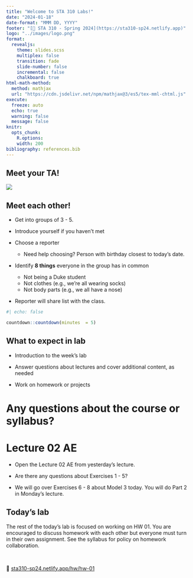 ```yaml
---
title: "Welcome to STA 310 Labs!"
date: "2024-01-18"
date-format: "MMM DD, YYYY"
footer: "[🔗 STA 310 - Spring 2024](https://sta310-sp24.netlify.app)"
logo: "../images/logo.png"
format: 
  revealjs:
    theme: slides.scss
    multiplex: false
    transition: fade
    slide-number: false
    incremental: false 
    chalkboard: true
html-math-method:
  method: mathjax
  url: "https://cdn.jsdelivr.net/npm/mathjax@3/es5/tex-mml-chtml.js"
execute:
  freeze: auto
  echo: true
  warning: false
  message: false
knitr:
  opts_chunk: 
    R.options:      
    width: 200
bibliography: references.bib
---
```


## Meet your TA!

![](images/labs/hello-sticker.jpeg){fig-alt="Pink sticker that says Hello my name is." fig-align="center"}

## Meet each other!

::: midi
-   Get into groups of 3 - 5.

-   Introduce yourself if you haven't met

-   Choose a reporter

    -   Need help choosing? Person with birthday closest to today's date.

-   Identify **8 things** everyone in the group has in common

    -   Not being a Duke student
    -   Not clothes (e.g., we're all wearing socks)
    -   Not body parts (e.g., we all have a nose)

-   Reporter will share list with the class.
:::

```r
#| echo: false 

countdown::countdown(minutes  = 5)
```

## What to expect in lab

-   Introduction to the week's lab

-   Answer questions about lectures and cover additional content, as needed

-   Work on homework or projects

# Any questions about the course or syllabus?

# Lecture 02 AE

-   Open the Lecture 02 AE from yesterday's lecture.

-   Are there any questions about Exercises 1 - 5?

-   We will go over Exercises 6 - 8 about Model 3 today. You will do Part 2 in Monday's lecture.

## Today's lab {.midi}

The rest of the today's lab is focused on working on HW 01. You are encouraged to discuss homework with each other but everyone must turn in their own assignment. See the syllabus for policy on homework collaboration.

<br>

🔗 [sta310-sp24.netlify.app/hw/hw-01](https://sta310-sp24.netlify.app/hw/hw-01.html)
